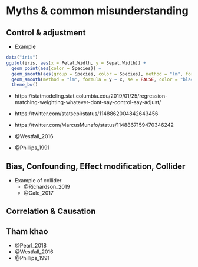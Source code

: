 # Myths & common misunderstanding

## Control & adjustment

* Example

```r
data("iris")
ggplot(iris, aes(x = Petal.Width, y = Sepal.Width)) +
  geom_point(aes(color = Species)) +
  geom_smooth(aes(group = Species, color = Species), method = "lm", formula = y ~ x, se = FALSE) +
  geom_smooth(method = "lm", formula = y ~ x, se = FALSE, color = "black", linetype = 2) +
  theme_bw()
```


* https://statmodeling.stat.columbia.edu/2019/01/25/regression-matching-weighting-whatever-dont-say-control-say-adjust/

* https://twitter.com/statsepi/status/1148862004842643456
* https://twitter.com/MarcusMunafo/status/1148867159470346242
* @Westfall_2016
* @Phillips_1991


## Bias, Confounding, Effect modification, Collider

* Example of collider
    + @Richardson_2019
    + @Gale_2017


## Correlation & Causation

## Tham khao

* @Pearl_2018
* @Westfall_2016
* @Phillips_1991